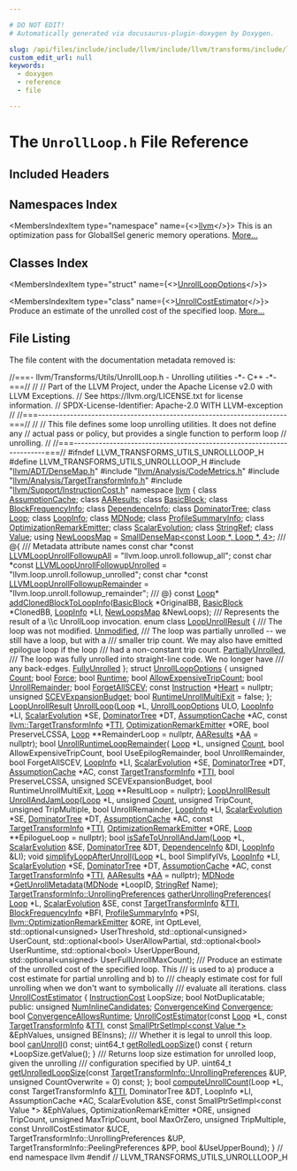 ```yaml
---

# DO NOT EDIT!
# Automatically generated via docusaurus-plugin-doxygen by Doxygen.

slug: /api/files/include/include/llvm/include/llvm/transforms/include/llvm/transforms/utils/unrollloop-h
custom_edit_url: null
keywords:
  - doxygen
  - reference
  - file

---
```





# The `UnrollLoop.h` File Reference

<DoxygenPage pluginConfig={pluginConfig}>



## Included Headers

<IncludesList>
<IncludesListItem
  filePath="llvm/ADT/DenseMap.h"
  permalink="/docs/api/files/include/include/llvm/include/llvm/adt/densemap-h"
  isLocal="true" />
<IncludesListItem
  filePath="llvm/Analysis/CodeMetrics.h"
  permalink="/docs/api/files/include/include/llvm/include/llvm/analysis/codemetrics-h"
  isLocal="true" />
<IncludesListItem
  filePath="llvm/Analysis/TargetTransformInfo.h"
  permalink="/docs/api/files/include/include/llvm/include/llvm/analysis/targettransforminfo-h"
  isLocal="true" />
<IncludesListItem
  filePath="llvm/Support/InstructionCost.h"
  permalink="/docs/api/files/include/include/llvm/include/llvm/support/instructioncost-h"
  isLocal="true" />
</IncludesList>

## Namespaces Index

<MembersIndex>

<MembersIndexItem
  type="namespace"
  name={<><a href="/docs/api/namespaces/llvm">llvm</a></>}>
This is an optimization pass for GlobalISel generic memory operations. <a href="/docs/api/namespaces/llvm/#details">More...</a>
</MembersIndexItem>

</MembersIndex>

## Classes Index

<MembersIndex>

<MembersIndexItem
  type="struct"
  name={<><a href="/docs/api/structs/llvm/unrollloopoptions">UnrollLoopOptions</a></>}>
</MembersIndexItem>

<MembersIndexItem
  type="class"
  name={<><a href="/docs/api/classes/llvm/unrollcostestimator">UnrollCostEstimator</a></>}>
Produce an estimate of the unrolled cost of the specified loop. <a href="/docs/api/classes/llvm/unrollcostestimator/#details">More...</a>
</MembersIndexItem>

</MembersIndex>


## File Listing

The file content with the documentation metadata removed is:

<ProgramListing>

<Link id="l00001" /><CodeLine lineNumber="1"><span class="doxyHighlightComment">//===- llvm/Transforms/Utils/UnrollLoop.h - Unrolling utilities -&#42;- C++ -&#42;-===//</span></CodeLine>
<Link id="l00002" /><CodeLine lineNumber="2"><span class="doxyHighlightComment">//</span></CodeLine>
<Link id="l00003" /><CodeLine lineNumber="3"><span class="doxyHighlightComment">// Part of the LLVM Project, under the Apache License v2.0 with LLVM Exceptions.</span></CodeLine>
<Link id="l00004" /><CodeLine lineNumber="4"><span class="doxyHighlightComment">// See https://llvm.org/LICENSE.txt for license information.</span></CodeLine>
<Link id="l00005" /><CodeLine lineNumber="5"><span class="doxyHighlightComment">// SPDX-License-Identifier: Apache-2.0 WITH LLVM-exception</span></CodeLine>
<Link id="l00006" /><CodeLine lineNumber="6"><span class="doxyHighlightComment">//</span></CodeLine>
<Link id="l00007" /><CodeLine lineNumber="7"><span class="doxyHighlightComment">//===----------------------------------------------------------------------===//</span></CodeLine>
<Link id="l00008" /><CodeLine lineNumber="8"><span class="doxyHighlightComment">//</span></CodeLine>
<Link id="l00009" /><CodeLine lineNumber="9"><span class="doxyHighlightComment">// This file defines some loop unrolling utilities. It does not define any</span></CodeLine>
<Link id="l00010" /><CodeLine lineNumber="10"><span class="doxyHighlightComment">// actual pass or policy, but provides a single function to perform loop</span></CodeLine>
<Link id="l00011" /><CodeLine lineNumber="11"><span class="doxyHighlightComment">// unrolling.</span></CodeLine>
<Link id="l00012" /><CodeLine lineNumber="12"><span class="doxyHighlightComment">//</span></CodeLine>
<Link id="l00013" /><CodeLine lineNumber="13"><span class="doxyHighlightComment">//===----------------------------------------------------------------------===//</span></CodeLine>
<Link id="l00014" /><CodeLine lineNumber="14"></CodeLine>
<Link id="l00015" /><CodeLine lineNumber="15"><span class="doxyHighlightPreprocessor">#ifndef LLVM&#95;TRANSFORMS&#95;UTILS&#95;UNROLLLOOP&#95;H</span></CodeLine>
<Link id="l00016" /><CodeLine lineNumber="16"><span class="doxyHighlightPreprocessor">#define LLVM&#95;TRANSFORMS&#95;UTILS&#95;UNROLLLOOP&#95;H</span></CodeLine>
<Link id="l00017" /><CodeLine lineNumber="17"></CodeLine>
<Link id="l00018" /><CodeLine lineNumber="18"><span class="doxyHighlightPreprocessor">#include &quot;<a href="/docs/api/files/include/include/llvm/include/llvm/adt/densemap-h">llvm/ADT/DenseMap.h</a>&quot;</span></CodeLine>
<Link id="l00019" /><CodeLine lineNumber="19"><span class="doxyHighlightPreprocessor">#include &quot;<a href="/docs/api/files/include/include/llvm/include/llvm/analysis/codemetrics-h">llvm/Analysis/CodeMetrics.h</a>&quot;</span></CodeLine>
<Link id="l00020" /><CodeLine lineNumber="20"><span class="doxyHighlightPreprocessor">#include &quot;<a href="/docs/api/files/include/include/llvm/include/llvm/analysis/targettransforminfo-h">llvm/Analysis/TargetTransformInfo.h</a>&quot;</span></CodeLine>
<Link id="l00021" /><CodeLine lineNumber="21"><span class="doxyHighlightPreprocessor">#include &quot;<a href="/docs/api/files/include/include/llvm/include/llvm/support/instructioncost-h">llvm/Support/InstructionCost.h</a>&quot;</span></CodeLine>
<Link id="l00022" /><CodeLine lineNumber="22"></CodeLine>
<Link id="l00023" /><CodeLine lineNumber="23"><span class="doxyHighlightKeyword">namespace </span><span class="doxyHighlight"><a href="/docs/api/namespaces/llvm">llvm</a> &#123;</span></CodeLine>
<Link id="l00024" /><CodeLine lineNumber="24"></CodeLine>
<Link id="l00025" /><CodeLine lineNumber="25"><span class="doxyHighlightKeyword">class </span><span class="doxyHighlight"><a href="/docs/api/classes/llvm/assumptioncache">AssumptionCache</a>;</span></CodeLine>
<Link id="l00026" /><CodeLine lineNumber="26"><span class="doxyHighlightKeyword">class </span><span class="doxyHighlight"><a href="/docs/api/classes/llvm/aaresults">AAResults</a>;</span></CodeLine>
<Link id="l00027" /><CodeLine lineNumber="27"><span class="doxyHighlightKeyword">class </span><span class="doxyHighlight"><a href="/docs/api/classes/llvm/basicblock">BasicBlock</a>;</span></CodeLine>
<Link id="l00028" /><CodeLine lineNumber="28"><span class="doxyHighlightKeyword">class </span><span class="doxyHighlight"><a href="/docs/api/classes/llvm/blockfrequencyinfo">BlockFrequencyInfo</a>;</span></CodeLine>
<Link id="l00029" /><CodeLine lineNumber="29"><span class="doxyHighlightKeyword">class </span><span class="doxyHighlight"><a href="/docs/api/classes/llvm/dependenceinfo">DependenceInfo</a>;</span></CodeLine>
<Link id="l00030" /><CodeLine lineNumber="30"><span class="doxyHighlightKeyword">class </span><span class="doxyHighlight"><a href="/docs/api/classes/llvm/dominatortree">DominatorTree</a>;</span></CodeLine>
<Link id="l00031" /><CodeLine lineNumber="31"><span class="doxyHighlightKeyword">class </span><span class="doxyHighlight"><a href="/docs/api/classes/llvm/loop">Loop</a>;</span></CodeLine>
<Link id="l00032" /><CodeLine lineNumber="32"><span class="doxyHighlightKeyword">class </span><span class="doxyHighlight"><a href="/docs/api/classes/llvm/loopinfo">LoopInfo</a>;</span></CodeLine>
<Link id="l00033" /><CodeLine lineNumber="33"><span class="doxyHighlightKeyword">class </span><span class="doxyHighlight"><a href="/docs/api/classes/llvm/mdnode">MDNode</a>;</span></CodeLine>
<Link id="l00034" /><CodeLine lineNumber="34"><span class="doxyHighlightKeyword">class </span><span class="doxyHighlight"><a href="/docs/api/classes/llvm/profilesummaryinfo">ProfileSummaryInfo</a>;</span></CodeLine>
<Link id="l00035" /><CodeLine lineNumber="35"><span class="doxyHighlightKeyword">class </span><span class="doxyHighlight"><a href="/docs/api/classes/llvm/optimizationremarkemitter">OptimizationRemarkEmitter</a>;</span></CodeLine>
<Link id="l00036" /><CodeLine lineNumber="36"><span class="doxyHighlightKeyword">class </span><span class="doxyHighlight"><a href="/docs/api/classes/llvm/scalarevolution">ScalarEvolution</a>;</span></CodeLine>
<Link id="l00037" /><CodeLine lineNumber="37"><span class="doxyHighlightKeyword">class </span><span class="doxyHighlight"><a href="/docs/api/classes/llvm/stringref">StringRef</a>;</span></CodeLine>
<Link id="l00038" /><CodeLine lineNumber="38"><span class="doxyHighlightKeyword">class </span><span class="doxyHighlight"><a href="/docs/api/classes/llvm/value">Value</a>;</span></CodeLine>
<Link id="l00039" /><CodeLine lineNumber="39"></CodeLine>
<Link id="l00040" /><CodeLine lineNumber="40" lineLink="/docs/api/namespaces/llvm/#a274d93224edb5b119f8a096e5babdaa1"><span class="doxyHighlightKeyword">using </span><span class="doxyHighlight"><a href="/docs/api/namespaces/llvm/#a274d93224edb5b119f8a096e5babdaa1">NewLoopsMap</a> = <a href="/docs/api/classes/llvm/smalldensemap">SmallDenseMap&lt;const Loop &#42;, Loop &#42;, 4&gt;</a>;</span></CodeLine>
<Link id="l00041" /><CodeLine lineNumber="41"></CodeLine>
<Link id="l00042" /><CodeLine lineNumber="42"><span class="doxyHighlightComment">/// @&#123;</span></CodeLine>
<Link id="l00043" /><CodeLine lineNumber="43"><span class="doxyHighlightComment">/// Metadata attribute names</span></CodeLine>
<Link id="l00044" /><CodeLine lineNumber="44" lineLink="/docs/api/namespaces/llvm/#a9e3f06a77c19d1098df61d28499fcf3b"><span class="doxyHighlightKeyword">const</span><span class="doxyHighlight"> </span><span class="doxyHighlightKeywordType">char</span><span class="doxyHighlight"> &#42;</span><span class="doxyHighlightKeyword">const</span><span class="doxyHighlight"> <a href="/docs/api/namespaces/llvm/#a9e3f06a77c19d1098df61d28499fcf3b">LLVMLoopUnrollFollowupAll</a> = </span><span class="doxyHighlightStringLiteral">&quot;llvm.loop.unroll.followup&#95;all&quot;</span><span class="doxyHighlight">;</span></CodeLine>
<Link id="l00045" /><CodeLine lineNumber="45" lineLink="/docs/api/namespaces/llvm/#ac955f7402a9bb544b17efcff58f5a401"><span class="doxyHighlightKeyword">const</span><span class="doxyHighlight"> </span><span class="doxyHighlightKeywordType">char</span><span class="doxyHighlight"> &#42;</span><span class="doxyHighlightKeyword">const</span><span class="doxyHighlight"> <a href="/docs/api/namespaces/llvm/#ac955f7402a9bb544b17efcff58f5a401">LLVMLoopUnrollFollowupUnrolled</a> =</span></CodeLine>
<Link id="l00046" /><CodeLine lineNumber="46"><span class="doxyHighlight">    </span><span class="doxyHighlightStringLiteral">&quot;llvm.loop.unroll.followup&#95;unrolled&quot;</span><span class="doxyHighlight">;</span></CodeLine>
<Link id="l00047" /><CodeLine lineNumber="47" lineLink="/docs/api/namespaces/llvm/#ac127703689b2c3771640f7fa800d61dc"><span class="doxyHighlightKeyword">const</span><span class="doxyHighlight"> </span><span class="doxyHighlightKeywordType">char</span><span class="doxyHighlight"> &#42;</span><span class="doxyHighlightKeyword">const</span><span class="doxyHighlight"> <a href="/docs/api/namespaces/llvm/#ac127703689b2c3771640f7fa800d61dc">LLVMLoopUnrollFollowupRemainder</a> =</span></CodeLine>
<Link id="l00048" /><CodeLine lineNumber="48"><span class="doxyHighlight">    </span><span class="doxyHighlightStringLiteral">&quot;llvm.loop.unroll.followup&#95;remainder&quot;</span><span class="doxyHighlight">;</span></CodeLine>
<Link id="l00049" /><CodeLine lineNumber="49"><span class="doxyHighlightComment">/// @&#125;</span></CodeLine>
<Link id="l00050" /><CodeLine lineNumber="50"></CodeLine>
<Link id="l00051" /><CodeLine lineNumber="51"><span class="doxyHighlightKeyword">const</span><span class="doxyHighlight"> <a href="/docs/api/classes/llvm/loop">Loop</a>&#42; <a href="/docs/api/namespaces/llvm/#ac3328dd05f047ea11f19504685b0e136">addClonedBlockToLoopInfo</a>(<a href="/docs/api/classes/llvm/basicblock">BasicBlock</a> &#42;OriginalBB,</span></CodeLine>
<Link id="l00052" /><CodeLine lineNumber="52"><span class="doxyHighlight">                                     <a href="/docs/api/classes/llvm/basicblock">BasicBlock</a> &#42;ClonedBB, <a href="/docs/api/classes/llvm/loopinfo">LoopInfo</a> &#42;LI,</span></CodeLine>
<Link id="l00053" /><CodeLine lineNumber="53"><span class="doxyHighlight">                                     <a href="/docs/api/namespaces/llvm/#a274d93224edb5b119f8a096e5babdaa1">NewLoopsMap</a> &amp;NewLoops);</span></CodeLine>
<Link id="l00054" /><CodeLine lineNumber="54"></CodeLine>
<Link id="l00055" /><CodeLine lineNumber="55"><span class="doxyHighlightComment">/// Represents the result of a \\c UnrollLoop invocation.</span></CodeLine>
<Link id="l00056" /><CodeLine lineNumber="56" lineLink="/docs/api/namespaces/llvm/#a8c861ddf753ab3690437dceaadf5c7e1"><span class="doxyHighlightKeyword">enum class</span><span class="doxyHighlight"> <a href="/docs/api/namespaces/llvm/#a8c861ddf753ab3690437dceaadf5c7e1">LoopUnrollResult</a> &#123;</span></CodeLine>
<Link id="l00057" /><CodeLine lineNumber="57"><span class="doxyHighlightComment">  /// The loop was not modified.</span></CodeLine>
<Link id="l00058" /><CodeLine lineNumber="58" lineLink="/docs/api/namespaces/llvm/#a8c861ddf753ab3690437dceaadf5c7e1aac5e6ff0bb9cd22f9f55570e7b318c84"><span class="doxyHighlight">  <a href="/docs/api/namespaces/llvm/#a8c861ddf753ab3690437dceaadf5c7e1aac5e6ff0bb9cd22f9f55570e7b318c84">Unmodified</a>,</span></CodeLine>
<Link id="l00059" /><CodeLine lineNumber="59"></CodeLine>
<Link id="l00060" /><CodeLine lineNumber="60"><span class="doxyHighlightComment">  /// The loop was partially unrolled -- we still have a loop, but with a</span></CodeLine>
<Link id="l00061" /><CodeLine lineNumber="61"><span class="doxyHighlightComment">  /// smaller trip count.  We may also have emitted epilogue loop if the loop</span></CodeLine>
<Link id="l00062" /><CodeLine lineNumber="62"><span class="doxyHighlightComment">  /// had a non-constant trip count.</span></CodeLine>
<Link id="l00063" /><CodeLine lineNumber="63" lineLink="/docs/api/namespaces/llvm/#a8c861ddf753ab3690437dceaadf5c7e1a17f29ed218b7407dfd14e9a3ec8bd011"><span class="doxyHighlight">  <a href="/docs/api/namespaces/llvm/#a8c861ddf753ab3690437dceaadf5c7e1a17f29ed218b7407dfd14e9a3ec8bd011">PartiallyUnrolled</a>,</span></CodeLine>
<Link id="l00064" /><CodeLine lineNumber="64"></CodeLine>
<Link id="l00065" /><CodeLine lineNumber="65"><span class="doxyHighlightComment">  /// The loop was fully unrolled into straight-line code.  We no longer have</span></CodeLine>
<Link id="l00066" /><CodeLine lineNumber="66"><span class="doxyHighlightComment">  /// any back-edges.</span></CodeLine>
<Link id="l00067" /><CodeLine lineNumber="67" lineLink="/docs/api/namespaces/llvm/#a8c861ddf753ab3690437dceaadf5c7e1add722bdf19fff3e686f559790c6124d8"><span class="doxyHighlight">  <a href="/docs/api/namespaces/llvm/#a8c861ddf753ab3690437dceaadf5c7e1add722bdf19fff3e686f559790c6124d8">FullyUnrolled</a></span></CodeLine>
<Link id="l00068" /><CodeLine lineNumber="68"><span class="doxyHighlight">&#125;;</span></CodeLine>
<Link id="l00069" /><CodeLine lineNumber="69"></CodeLine>
<Link id="l00070" /><CodeLine lineNumber="70" lineLink="/docs/api/structs/llvm/unrollloopoptions"><span class="doxyHighlightKeyword">struct </span><span class="doxyHighlight"><a href="/docs/api/structs/llvm/unrollloopoptions">UnrollLoopOptions</a> &#123;</span></CodeLine>
<Link id="l00071" /><CodeLine lineNumber="71" lineLink="/docs/api/structs/llvm/unrollloopoptions/#a6430dceedf36358dec517d3b7b33ff8a"><span class="doxyHighlight">  </span><span class="doxyHighlightKeywordType">unsigned</span><span class="doxyHighlight"> <a href="/docs/api/structs/llvm/unrollloopoptions/#a6430dceedf36358dec517d3b7b33ff8a">Count</a>;</span></CodeLine>
<Link id="l00072" /><CodeLine lineNumber="72" lineLink="/docs/api/structs/llvm/unrollloopoptions/#a6dad0efbe15aa28f9e2a161d518a2443"><span class="doxyHighlight">  </span><span class="doxyHighlightKeywordType">bool</span><span class="doxyHighlight"> <a href="/docs/api/structs/llvm/unrollloopoptions/#a6dad0efbe15aa28f9e2a161d518a2443">Force</a>;</span></CodeLine>
<Link id="l00073" /><CodeLine lineNumber="73" lineLink="/docs/api/structs/llvm/unrollloopoptions/#a020442efb4f0bf105d9e189a6aa12bf4"><span class="doxyHighlight">  </span><span class="doxyHighlightKeywordType">bool</span><span class="doxyHighlight"> <a href="/docs/api/structs/llvm/unrollloopoptions/#a020442efb4f0bf105d9e189a6aa12bf4">Runtime</a>;</span></CodeLine>
<Link id="l00074" /><CodeLine lineNumber="74" lineLink="/docs/api/structs/llvm/unrollloopoptions/#a72709ed73867283dd45477f372c2f6b5"><span class="doxyHighlight">  </span><span class="doxyHighlightKeywordType">bool</span><span class="doxyHighlight"> <a href="/docs/api/structs/llvm/unrollloopoptions/#a72709ed73867283dd45477f372c2f6b5">AllowExpensiveTripCount</a>;</span></CodeLine>
<Link id="l00075" /><CodeLine lineNumber="75" lineLink="/docs/api/structs/llvm/unrollloopoptions/#a6ba8279ac1a377af2a6e26eb0c007002"><span class="doxyHighlight">  </span><span class="doxyHighlightKeywordType">bool</span><span class="doxyHighlight"> <a href="/docs/api/structs/llvm/unrollloopoptions/#a6ba8279ac1a377af2a6e26eb0c007002">UnrollRemainder</a>;</span></CodeLine>
<Link id="l00076" /><CodeLine lineNumber="76" lineLink="/docs/api/structs/llvm/unrollloopoptions/#a8cc60d0e22615680d0410f2e13501ac0"><span class="doxyHighlight">  </span><span class="doxyHighlightKeywordType">bool</span><span class="doxyHighlight"> <a href="/docs/api/structs/llvm/unrollloopoptions/#a8cc60d0e22615680d0410f2e13501ac0">ForgetAllSCEV</a>;</span></CodeLine>
<Link id="l00077" /><CodeLine lineNumber="77" lineLink="/docs/api/structs/llvm/unrollloopoptions/#a3bb9090d262314058df58db624ddd9f7"><span class="doxyHighlight">  </span><span class="doxyHighlightKeyword">const</span><span class="doxyHighlight"> <a href="/docs/api/classes/llvm/instruction">Instruction</a> &#42;<a href="/docs/api/structs/llvm/unrollloopoptions/#a3bb9090d262314058df58db624ddd9f7">Heart</a> = </span><span class="doxyHighlightKeyword">nullptr</span><span class="doxyHighlight">;</span></CodeLine>
<Link id="l00078" /><CodeLine lineNumber="78" lineLink="/docs/api/structs/llvm/unrollloopoptions/#af7463c2ecfc75a1ba12c7042b276a6bf"><span class="doxyHighlight">  </span><span class="doxyHighlightKeywordType">unsigned</span><span class="doxyHighlight"> <a href="/docs/api/structs/llvm/unrollloopoptions/#af7463c2ecfc75a1ba12c7042b276a6bf">SCEVExpansionBudget</a>;</span></CodeLine>
<Link id="l00079" /><CodeLine lineNumber="79" lineLink="/docs/api/structs/llvm/unrollloopoptions/#a66d0e385f8fa2fd431707a6dc97376af"><span class="doxyHighlight">  </span><span class="doxyHighlightKeywordType">bool</span><span class="doxyHighlight"> <a href="/docs/api/structs/llvm/unrollloopoptions/#a66d0e385f8fa2fd431707a6dc97376af">RuntimeUnrollMultiExit</a> = </span><span class="doxyHighlightKeyword">false</span><span class="doxyHighlight">;</span></CodeLine>
<Link id="l00080" /><CodeLine lineNumber="80"><span class="doxyHighlight">&#125;;</span></CodeLine>
<Link id="l00081" /><CodeLine lineNumber="81"></CodeLine>
<Link id="l00082" /><CodeLine lineNumber="82"><span class="doxyHighlight"><a href="/docs/api/namespaces/llvm/#a8c861ddf753ab3690437dceaadf5c7e1">LoopUnrollResult</a> <a href="/docs/api/namespaces/llvm/#af78eb969de6e17fe20fa8834d3e9c9aa">UnrollLoop</a>(<a href="/docs/api/classes/llvm/loop">Loop</a> &#42;L, <a href="/docs/api/structs/llvm/unrollloopoptions">UnrollLoopOptions</a> ULO, <a href="/docs/api/classes/llvm/loopinfo">LoopInfo</a> &#42;LI,</span></CodeLine>
<Link id="l00083" /><CodeLine lineNumber="83"><span class="doxyHighlight">                            <a href="/docs/api/classes/llvm/scalarevolution">ScalarEvolution</a> &#42;SE, <a href="/docs/api/classes/llvm/dominatortree">DominatorTree</a> &#42;DT,</span></CodeLine>
<Link id="l00084" /><CodeLine lineNumber="84"><span class="doxyHighlight">                            <a href="/docs/api/classes/llvm/assumptioncache">AssumptionCache</a> &#42;AC,</span></CodeLine>
<Link id="l00085" /><CodeLine lineNumber="85"><span class="doxyHighlight">                            </span><span class="doxyHighlightKeyword">const</span><span class="doxyHighlight"> <a href="/docs/api/classes/llvm/targettransforminfo">llvm::TargetTransformInfo</a> &#42;<a href="/docs/api/namespaces/llvm/#aa0d69e81725c10fa5407f0bf34462068">TTI</a>,</span></CodeLine>
<Link id="l00086" /><CodeLine lineNumber="86"><span class="doxyHighlight">                            <a href="/docs/api/classes/llvm/optimizationremarkemitter">OptimizationRemarkEmitter</a> &#42;ORE, </span><span class="doxyHighlightKeywordType">bool</span><span class="doxyHighlight"> PreserveLCSSA,</span></CodeLine>
<Link id="l00087" /><CodeLine lineNumber="87"><span class="doxyHighlight">                            <a href="/docs/api/classes/llvm/loop">Loop</a> &#42;&#42;RemainderLoop = </span><span class="doxyHighlightKeyword">nullptr</span><span class="doxyHighlight">,</span></CodeLine>
<Link id="l00088" /><CodeLine lineNumber="88"><span class="doxyHighlight">                            <a href="/docs/api/classes/llvm/aaresults">AAResults</a> &#42;<a href="/docs/api/namespaces/llvm/aa">AA</a> = </span><span class="doxyHighlightKeyword">nullptr</span><span class="doxyHighlight">);</span></CodeLine>
<Link id="l00089" /><CodeLine lineNumber="89"></CodeLine>
<Link id="l00090" /><CodeLine lineNumber="90"><span class="doxyHighlightKeywordType">bool</span><span class="doxyHighlight"> <a href="/docs/api/namespaces/llvm/#acd628d451ca9d9b021876d59f46e670b">UnrollRuntimeLoopRemainder</a>(</span></CodeLine>
<Link id="l00091" /><CodeLine lineNumber="91"><span class="doxyHighlight">    <a href="/docs/api/classes/llvm/loop">Loop</a> &#42;L, </span><span class="doxyHighlightKeywordType">unsigned</span><span class="doxyHighlight"> <a href="/docs/api/namespaces/llvm/#a845e08be4b0320d66901a66b0c0e9509">Count</a>, </span><span class="doxyHighlightKeywordType">bool</span><span class="doxyHighlight"> AllowExpensiveTripCount,</span></CodeLine>
<Link id="l00092" /><CodeLine lineNumber="92"><span class="doxyHighlight">    </span><span class="doxyHighlightKeywordType">bool</span><span class="doxyHighlight"> UseEpilogRemainder, </span><span class="doxyHighlightKeywordType">bool</span><span class="doxyHighlight"> UnrollRemainder, </span><span class="doxyHighlightKeywordType">bool</span><span class="doxyHighlight"> ForgetAllSCEV,</span></CodeLine>
<Link id="l00093" /><CodeLine lineNumber="93"><span class="doxyHighlight">    <a href="/docs/api/classes/llvm/loopinfo">LoopInfo</a> &#42;LI, <a href="/docs/api/classes/llvm/scalarevolution">ScalarEvolution</a> &#42;SE, <a href="/docs/api/classes/llvm/dominatortree">DominatorTree</a> &#42;DT, <a href="/docs/api/classes/llvm/assumptioncache">AssumptionCache</a> &#42;AC,</span></CodeLine>
<Link id="l00094" /><CodeLine lineNumber="94"><span class="doxyHighlight">    </span><span class="doxyHighlightKeyword">const</span><span class="doxyHighlight"> <a href="/docs/api/classes/llvm/targettransforminfo">TargetTransformInfo</a> &#42;<a href="/docs/api/namespaces/llvm/#aa0d69e81725c10fa5407f0bf34462068">TTI</a>, </span><span class="doxyHighlightKeywordType">bool</span><span class="doxyHighlight"> PreserveLCSSA,</span></CodeLine>
<Link id="l00095" /><CodeLine lineNumber="95"><span class="doxyHighlight">    </span><span class="doxyHighlightKeywordType">unsigned</span><span class="doxyHighlight"> SCEVExpansionBudget, </span><span class="doxyHighlightKeywordType">bool</span><span class="doxyHighlight"> RuntimeUnrollMultiExit,</span></CodeLine>
<Link id="l00096" /><CodeLine lineNumber="96"><span class="doxyHighlight">    <a href="/docs/api/classes/llvm/loop">Loop</a> &#42;&#42;ResultLoop = </span><span class="doxyHighlightKeyword">nullptr</span><span class="doxyHighlight">);</span></CodeLine>
<Link id="l00097" /><CodeLine lineNumber="97"></CodeLine>
<Link id="l00098" /><CodeLine lineNumber="98"><span class="doxyHighlight"><a href="/docs/api/namespaces/llvm/#a8c861ddf753ab3690437dceaadf5c7e1">LoopUnrollResult</a> <a href="/docs/api/namespaces/llvm/#ae45123597a5abb30853572614c1b2d4b">UnrollAndJamLoop</a>(<a href="/docs/api/classes/llvm/loop">Loop</a> &#42;L, </span><span class="doxyHighlightKeywordType">unsigned</span><span class="doxyHighlight"> <a href="/docs/api/namespaces/llvm/#a845e08be4b0320d66901a66b0c0e9509">Count</a>, </span><span class="doxyHighlightKeywordType">unsigned</span><span class="doxyHighlight"> TripCount,</span></CodeLine>
<Link id="l00099" /><CodeLine lineNumber="99"><span class="doxyHighlight">                                  </span><span class="doxyHighlightKeywordType">unsigned</span><span class="doxyHighlight"> TripMultiple, </span><span class="doxyHighlightKeywordType">bool</span><span class="doxyHighlight"> UnrollRemainder,</span></CodeLine>
<Link id="l00100" /><CodeLine lineNumber="100"><span class="doxyHighlight">                                  <a href="/docs/api/classes/llvm/loopinfo">LoopInfo</a> &#42;LI, <a href="/docs/api/classes/llvm/scalarevolution">ScalarEvolution</a> &#42;SE,</span></CodeLine>
<Link id="l00101" /><CodeLine lineNumber="101"><span class="doxyHighlight">                                  <a href="/docs/api/classes/llvm/dominatortree">DominatorTree</a> &#42;DT, <a href="/docs/api/classes/llvm/assumptioncache">AssumptionCache</a> &#42;AC,</span></CodeLine>
<Link id="l00102" /><CodeLine lineNumber="102"><span class="doxyHighlight">                                  </span><span class="doxyHighlightKeyword">const</span><span class="doxyHighlight"> <a href="/docs/api/classes/llvm/targettransforminfo">TargetTransformInfo</a> &#42;<a href="/docs/api/namespaces/llvm/#aa0d69e81725c10fa5407f0bf34462068">TTI</a>,</span></CodeLine>
<Link id="l00103" /><CodeLine lineNumber="103"><span class="doxyHighlight">                                  <a href="/docs/api/classes/llvm/optimizationremarkemitter">OptimizationRemarkEmitter</a> &#42;ORE,</span></CodeLine>
<Link id="l00104" /><CodeLine lineNumber="104"><span class="doxyHighlight">                                  <a href="/docs/api/classes/llvm/loop">Loop</a> &#42;&#42;EpilogueLoop = </span><span class="doxyHighlightKeyword">nullptr</span><span class="doxyHighlight">);</span></CodeLine>
<Link id="l00105" /><CodeLine lineNumber="105"></CodeLine>
<Link id="l00106" /><CodeLine lineNumber="106"><span class="doxyHighlightKeywordType">bool</span><span class="doxyHighlight"> <a href="/docs/api/namespaces/llvm/#a02e1ff75cab81386059f88d395054b1c">isSafeToUnrollAndJam</a>(<a href="/docs/api/classes/llvm/loop">Loop</a> &#42;L, <a href="/docs/api/classes/llvm/scalarevolution">ScalarEvolution</a> &amp;SE, <a href="/docs/api/classes/llvm/dominatortree">DominatorTree</a> &amp;DT,</span></CodeLine>
<Link id="l00107" /><CodeLine lineNumber="107"><span class="doxyHighlight">                          <a href="/docs/api/classes/llvm/dependenceinfo">DependenceInfo</a> &amp;DI, <a href="/docs/api/classes/llvm/loopinfo">LoopInfo</a> &amp;LI);</span></CodeLine>
<Link id="l00108" /><CodeLine lineNumber="108"></CodeLine>
<Link id="l00109" /><CodeLine lineNumber="109"><span class="doxyHighlightKeywordType">void</span><span class="doxyHighlight"> <a href="/docs/api/namespaces/llvm/#a0f380ccafb36b01f687b5507c39d3c6e">simplifyLoopAfterUnroll</a>(<a href="/docs/api/classes/llvm/loop">Loop</a> &#42;L, </span><span class="doxyHighlightKeywordType">bool</span><span class="doxyHighlight"> SimplifyIVs, <a href="/docs/api/classes/llvm/loopinfo">LoopInfo</a> &#42;LI,</span></CodeLine>
<Link id="l00110" /><CodeLine lineNumber="110"><span class="doxyHighlight">                             <a href="/docs/api/classes/llvm/scalarevolution">ScalarEvolution</a> &#42;SE, <a href="/docs/api/classes/llvm/dominatortree">DominatorTree</a> &#42;DT,</span></CodeLine>
<Link id="l00111" /><CodeLine lineNumber="111"><span class="doxyHighlight">                             <a href="/docs/api/classes/llvm/assumptioncache">AssumptionCache</a> &#42;AC,</span></CodeLine>
<Link id="l00112" /><CodeLine lineNumber="112"><span class="doxyHighlight">                             </span><span class="doxyHighlightKeyword">const</span><span class="doxyHighlight"> <a href="/docs/api/classes/llvm/targettransforminfo">TargetTransformInfo</a> &#42;<a href="/docs/api/namespaces/llvm/#aa0d69e81725c10fa5407f0bf34462068">TTI</a>,</span></CodeLine>
<Link id="l00113" /><CodeLine lineNumber="113"><span class="doxyHighlight">                             <a href="/docs/api/classes/llvm/aaresults">AAResults</a> &#42;<a href="/docs/api/namespaces/llvm/aa">AA</a> = </span><span class="doxyHighlightKeyword">nullptr</span><span class="doxyHighlight">);</span></CodeLine>
<Link id="l00114" /><CodeLine lineNumber="114"></CodeLine>
<Link id="l00115" /><CodeLine lineNumber="115"><span class="doxyHighlight"><a href="/docs/api/classes/llvm/mdnode">MDNode</a> &#42;<a href="/docs/api/namespaces/llvm/#af455c80b53029287f35a7e3441eed512">GetUnrollMetadata</a>(<a href="/docs/api/classes/llvm/mdnode">MDNode</a> &#42;LoopID, <a href="/docs/api/classes/llvm/stringref">StringRef</a> Name);</span></CodeLine>
<Link id="l00116" /><CodeLine lineNumber="116"></CodeLine>
<Link id="l00117" /><CodeLine lineNumber="117"><span class="doxyHighlight"><a href="/docs/api/structs/llvm/targettransforminfo/unrollingpreferences">TargetTransformInfo::UnrollingPreferences</a> <a href="/docs/api/namespaces/llvm/#abd642fa74effc122158e6fb11da78600">gatherUnrollingPreferences</a>(</span></CodeLine>
<Link id="l00118" /><CodeLine lineNumber="118"><span class="doxyHighlight">    <a href="/docs/api/classes/llvm/loop">Loop</a> &#42;L, <a href="/docs/api/classes/llvm/scalarevolution">ScalarEvolution</a> &amp;SE, </span><span class="doxyHighlightKeyword">const</span><span class="doxyHighlight"> <a href="/docs/api/classes/llvm/targettransforminfo">TargetTransformInfo</a> &amp;<a href="/docs/api/namespaces/llvm/#aa0d69e81725c10fa5407f0bf34462068">TTI</a>,</span></CodeLine>
<Link id="l00119" /><CodeLine lineNumber="119"><span class="doxyHighlight">    <a href="/docs/api/classes/llvm/blockfrequencyinfo">BlockFrequencyInfo</a> &#42;BFI, <a href="/docs/api/classes/llvm/profilesummaryinfo">ProfileSummaryInfo</a> &#42;PSI,</span></CodeLine>
<Link id="l00120" /><CodeLine lineNumber="120"><span class="doxyHighlight">    <a href="/docs/api/classes/llvm/optimizationremarkemitter">llvm::OptimizationRemarkEmitter</a> &amp;ORE, </span><span class="doxyHighlightKeywordType">int</span><span class="doxyHighlight"> OptLevel,</span></CodeLine>
<Link id="l00121" /><CodeLine lineNumber="121"><span class="doxyHighlight">    std::optional&lt;unsigned&gt; UserThreshold, std::optional&lt;unsigned&gt; UserCount,</span></CodeLine>
<Link id="l00122" /><CodeLine lineNumber="122"><span class="doxyHighlight">    std::optional&lt;bool&gt; UserAllowPartial, std::optional&lt;bool&gt; UserRuntime,</span></CodeLine>
<Link id="l00123" /><CodeLine lineNumber="123"><span class="doxyHighlight">    std::optional&lt;bool&gt; UserUpperBound,</span></CodeLine>
<Link id="l00124" /><CodeLine lineNumber="124"><span class="doxyHighlight">    std::optional&lt;unsigned&gt; UserFullUnrollMaxCount);</span></CodeLine>
<Link id="l00125" /><CodeLine lineNumber="125"></CodeLine>
<Link id="l00126" /><CodeLine lineNumber="126"><span class="doxyHighlightComment">/// Produce an estimate of the unrolled cost of the specified loop.  This</span></CodeLine>
<Link id="l00127" /><CodeLine lineNumber="127"><span class="doxyHighlightComment">/// is used to a) produce a cost estimate for partial unrolling and b) to</span></CodeLine>
<Link id="l00128" /><CodeLine lineNumber="128"><span class="doxyHighlightComment">/// cheaply estimate cost for full unrolling when we don&#39;t want to symbolically</span></CodeLine>
<Link id="l00129" /><CodeLine lineNumber="129"><span class="doxyHighlightComment">/// evaluate all iterations.</span></CodeLine>
<Link id="l00130" /><CodeLine lineNumber="130" lineLink="/docs/api/classes/llvm/unrollcostestimator"><span class="doxyHighlightKeyword">class </span><span class="doxyHighlight"><a href="/docs/api/classes/llvm/unrollcostestimator/#ac4f1a101217a4199902f8bac2cf1afde">UnrollCostEstimator</a> &#123;</span></CodeLine>
<Link id="l00131" /><CodeLine lineNumber="131"><span class="doxyHighlight">  <a href="/docs/api/classes/llvm/instructioncost">InstructionCost</a> LoopSize;</span></CodeLine>
<Link id="l00132" /><CodeLine lineNumber="132"><span class="doxyHighlight">  </span><span class="doxyHighlightKeywordType">bool</span><span class="doxyHighlight"> NotDuplicatable;</span></CodeLine>
<Link id="l00133" /><CodeLine lineNumber="133"></CodeLine>
<Link id="l00134" /><CodeLine lineNumber="134"><span class="doxyHighlightKeyword">public</span><span class="doxyHighlight">:</span></CodeLine>
<Link id="l00135" /><CodeLine lineNumber="135" lineLink="/docs/api/classes/llvm/unrollcostestimator/#ab4438faa7fe9a577736755e75fe23f2b"><span class="doxyHighlight">  </span><span class="doxyHighlightKeywordType">unsigned</span><span class="doxyHighlight"> <a href="/docs/api/classes/llvm/unrollcostestimator/#ab4438faa7fe9a577736755e75fe23f2b">NumInlineCandidates</a>;</span></CodeLine>
<Link id="l00136" /><CodeLine lineNumber="136" lineLink="/docs/api/classes/llvm/unrollcostestimator/#a38c330eeb22431f892ebe64f293fcab4"><span class="doxyHighlight">  <a href="/docs/api/namespaces/llvm/#a177a8536e97483817917ecaa40ca1b69">ConvergenceKind</a> <a href="/docs/api/classes/llvm/unrollcostestimator/#a38c330eeb22431f892ebe64f293fcab4">Convergence</a>;</span></CodeLine>
<Link id="l00137" /><CodeLine lineNumber="137" lineLink="/docs/api/classes/llvm/unrollcostestimator/#a46822d4760e877c2f2c6f8198facc13b"><span class="doxyHighlight">  </span><span class="doxyHighlightKeywordType">bool</span><span class="doxyHighlight"> <a href="/docs/api/classes/llvm/unrollcostestimator/#a46822d4760e877c2f2c6f8198facc13b">ConvergenceAllowsRuntime</a>;</span></CodeLine>
<Link id="l00138" /><CodeLine lineNumber="138"></CodeLine>
<Link id="l00139" /><CodeLine lineNumber="139"><span class="doxyHighlight">  <a href="/docs/api/classes/llvm/unrollcostestimator/#ac4f1a101217a4199902f8bac2cf1afde">UnrollCostEstimator</a>(</span><span class="doxyHighlightKeyword">const</span><span class="doxyHighlight"> <a href="/docs/api/classes/llvm/loop">Loop</a> &#42;L, </span><span class="doxyHighlightKeyword">const</span><span class="doxyHighlight"> <a href="/docs/api/classes/llvm/targettransforminfo">TargetTransformInfo</a> &amp;<a href="/docs/api/namespaces/llvm/#aa0d69e81725c10fa5407f0bf34462068">TTI</a>,</span></CodeLine>
<Link id="l00140" /><CodeLine lineNumber="140"><span class="doxyHighlight">                      </span><span class="doxyHighlightKeyword">const</span><span class="doxyHighlight"> <a href="/docs/api/classes/llvm/smallptrsetimpl">SmallPtrSetImpl&lt;const Value &#42;&gt;</a> &amp;EphValues,</span></CodeLine>
<Link id="l00141" /><CodeLine lineNumber="141"><span class="doxyHighlight">                      </span><span class="doxyHighlightKeywordType">unsigned</span><span class="doxyHighlight"> BEInsns);</span></CodeLine>
<Link id="l00142" /><CodeLine lineNumber="142"></CodeLine>
<Link id="l00143" /><CodeLine lineNumber="143"><span class="doxyHighlightComment">  /// Whether it is legal to unroll this loop.</span></CodeLine>
<Link id="l00144" /><CodeLine lineNumber="144"><span class="doxyHighlight">  </span><span class="doxyHighlightKeywordType">bool</span><span class="doxyHighlight"> <a href="/docs/api/classes/llvm/unrollcostestimator/#a8170d7668dde15a0223b899ffc3380e5">canUnroll</a>() </span><span class="doxyHighlightKeyword">const</span><span class="doxyHighlight">;</span></CodeLine>
<Link id="l00145" /><CodeLine lineNumber="145"></CodeLine>
<Link id="l00146" /><CodeLine lineNumber="146" lineLink="/docs/api/classes/llvm/unrollcostestimator/#afcdc5884d4a759a519a679fc4293c0e0"><span class="doxyHighlight">  uint64&#95;t <a href="/docs/api/classes/llvm/unrollcostestimator/#afcdc5884d4a759a519a679fc4293c0e0">getRolledLoopSize</a>()</span><span class="doxyHighlightKeyword"> const </span><span class="doxyHighlight">&#123; </span><span class="doxyHighlightKeywordFlow">return</span><span class="doxyHighlight"> &#42;LoopSize.getValue(); &#125;</span></CodeLine>
<Link id="l00147" /><CodeLine lineNumber="147"></CodeLine>
<Link id="l00148" /><CodeLine lineNumber="148"><span class="doxyHighlightComment">  /// Returns loop size estimation for unrolled loop, given the unrolling</span></CodeLine>
<Link id="l00149" /><CodeLine lineNumber="149"><span class="doxyHighlightComment">  /// configuration specified by UP.</span></CodeLine>
<Link id="l00150" /><CodeLine lineNumber="150"><span class="doxyHighlight">  uint64&#95;t</span></CodeLine>
<Link id="l00151" /><CodeLine lineNumber="151"><span class="doxyHighlight">  <a href="/docs/api/classes/llvm/unrollcostestimator/#a5518251657ad8fecd98181257aab6e35">getUnrolledLoopSize</a>(</span><span class="doxyHighlightKeyword">const</span><span class="doxyHighlight"> <a href="/docs/api/structs/llvm/targettransforminfo/unrollingpreferences">TargetTransformInfo::UnrollingPreferences</a> &amp;UP,</span></CodeLine>
<Link id="l00152" /><CodeLine lineNumber="152"><span class="doxyHighlight">                      </span><span class="doxyHighlightKeywordType">unsigned</span><span class="doxyHighlight"> CountOverwrite = 0) </span><span class="doxyHighlightKeyword">const</span><span class="doxyHighlight">;</span></CodeLine>
<Link id="l00153" /><CodeLine lineNumber="153"><span class="doxyHighlight">&#125;;</span></CodeLine>
<Link id="l00154" /><CodeLine lineNumber="154"></CodeLine>
<Link id="l00155" /><CodeLine lineNumber="155"><span class="doxyHighlightKeywordType">bool</span><span class="doxyHighlight"> <a href="/docs/api/namespaces/llvm/#a921421142b15c9fb9196fc4b0d7b77cb">computeUnrollCount</a>(Loop &#42;L, </span><span class="doxyHighlightKeyword">const</span><span class="doxyHighlight"> TargetTransformInfo &amp;<a href="/docs/api/namespaces/llvm/#aa0d69e81725c10fa5407f0bf34462068">TTI</a>,</span></CodeLine>
<Link id="l00156" /><CodeLine lineNumber="156"><span class="doxyHighlight">                        DominatorTree &amp;DT, LoopInfo &#42;LI, AssumptionCache &#42;AC,</span></CodeLine>
<Link id="l00157" /><CodeLine lineNumber="157"><span class="doxyHighlight">                        ScalarEvolution &amp;SE,</span></CodeLine>
<Link id="l00158" /><CodeLine lineNumber="158"><span class="doxyHighlight">                        </span><span class="doxyHighlightKeyword">const</span><span class="doxyHighlight"> SmallPtrSetImpl&lt;const Value &#42;&gt; &amp;EphValues,</span></CodeLine>
<Link id="l00159" /><CodeLine lineNumber="159"><span class="doxyHighlight">                        OptimizationRemarkEmitter &#42;ORE, </span><span class="doxyHighlightKeywordType">unsigned</span><span class="doxyHighlight"> TripCount,</span></CodeLine>
<Link id="l00160" /><CodeLine lineNumber="160"><span class="doxyHighlight">                        </span><span class="doxyHighlightKeywordType">unsigned</span><span class="doxyHighlight"> MaxTripCount, </span><span class="doxyHighlightKeywordType">bool</span><span class="doxyHighlight"> MaxOrZero,</span></CodeLine>
<Link id="l00161" /><CodeLine lineNumber="161"><span class="doxyHighlight">                        </span><span class="doxyHighlightKeywordType">unsigned</span><span class="doxyHighlight"> TripMultiple, </span><span class="doxyHighlightKeyword">const</span><span class="doxyHighlight"> UnrollCostEstimator &amp;UCE,</span></CodeLine>
<Link id="l00162" /><CodeLine lineNumber="162"><span class="doxyHighlight">                        TargetTransformInfo::UnrollingPreferences &amp;UP,</span></CodeLine>
<Link id="l00163" /><CodeLine lineNumber="163"><span class="doxyHighlight">                        TargetTransformInfo::PeelingPreferences &amp;PP,</span></CodeLine>
<Link id="l00164" /><CodeLine lineNumber="164"><span class="doxyHighlight">                        </span><span class="doxyHighlightKeywordType">bool</span><span class="doxyHighlight"> &amp;UseUpperBound);</span></CodeLine>
<Link id="l00165" /><CodeLine lineNumber="165"></CodeLine>
<Link id="l00166" /><CodeLine lineNumber="166"><span class="doxyHighlight">&#125; </span><span class="doxyHighlightComment">// end namespace llvm</span></CodeLine>
<Link id="l00167" /><CodeLine lineNumber="167"></CodeLine>
<Link id="l00168" /><CodeLine lineNumber="168"><span class="doxyHighlightPreprocessor">#endif </span><span class="doxyHighlightComment">// LLVM&#95;TRANSFORMS&#95;UTILS&#95;UNROLLLOOP&#95;H</span></CodeLine>

</ProgramListing>


</DoxygenPage>
